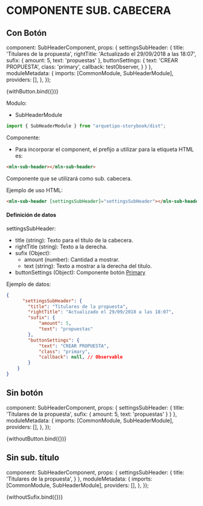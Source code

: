 
<Meta title="Componentes/Headers/Sub Header" />

# COMPONENTE SUB. CABECERA
## Con Botón
  component: SubHeaderComponent,
  props: {
    settingsSubHeader: {
        title: 'Titulares de la propuesta',
        rightTitle: 'Actualizado el 29/09/2018 a las 18:07',
        sufix: {
            amount: 5,
            text: 'propuestas'
        },
        buttonSettings: {
            text: 'CREAR PROPUESTA',
            class: 'primary',
            callback: testObserver,
        }
    }
  },
  moduleMetadata: {
    imports: [CommonModule, SubHeaderModule],
    providers: [],
  },
});

<Canvas>
  <Story name="Con Botón">{withButton.bind({})}</Story>
</Canvas>

Modulo:

- SubHeaderModule

```js live=true
import { SubHeaderModule } from "arquetipo-storybook/dist";
```

Componente:

- Para incorporar el component, el prefijo a utilizar para la etiqueta HTML es:

```html live=true
<mln-sub-header></mln-sub-header>
```

Componente que se utilizará como sub. cabecera.

Ejemplo de uso HTML:

```html live=true
<mln-sub-header [settingsSubHeader]="settingsSubHeader"></mln-sub-header>
```

#### Definición de datos
settingsSubHeader:
- title (string): Texto para el título de la cabecera.
- rightTitle (string): Texto a la derecha.
- sufix (Object):
    - amount (number): Cantidad a mostrar.
    - text (string): Texto a mostrar a la derecha del título.
- buttonSettings (Object): Componente botón [Primary](?path=/docs/componentes-button--primary#button)


Ejemplo de datos:
```json live=true
{
      "settingsSubHeader": {
        "title": "Titulares de la propuesta",
        "rightTitle": "Actualizado el 29/09/2018 a las 18:07",
        "sufix": {
            "amount": 5,
            "text": "propuestas"
        },
        "buttonSettings": {
            "text": "CREAR PROPUESTA",
            "class": "primary",
            "callback": null, // Observable
        }
    }
}
```
## Sin botón
  component: SubHeaderComponent,
  props: {
    settingsSubHeader: {
        title: 'Titulares de la propuesta',
        sufix: {
            amount: 5,
            text: 'propuestas'
        }
    }
  },
  moduleMetadata: {
    imports: [CommonModule, SubHeaderModule],
    providers: [],
  },
});

<Canvas>
  <Story name="Sin Botón">{withoutButton.bind({})}</Story>
</Canvas>

## Sin sub. título
  component: SubHeaderComponent,
  props: {
    settingsSubHeader: {
        title: 'Titulares de la propuesta',
    }
  },
  moduleMetadata: {
    imports: [CommonModule, SubHeaderModule],
    providers: [],
  },
});

<Canvas>
  <Story name="Sin sub. título">{withoutSufix.bind({})}</Story>
</Canvas>
